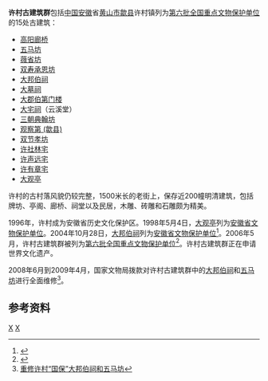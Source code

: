{{文物保护单位
| 级别 = 全国
| 图片 = Xucun Village, 2021-09-26 22.jpg
| 说明 = 高阳廊桥
| 名称 = 许村古建筑群
| 编号 = 6-271
| 分类 = 古建筑
| 时代 = 明至民国
| 所在 = [[安徽省|安徽省]][[歙县|歙县]]
| 登录 = 2006年5月
| Cat = 安徽全国重点文物保护单位
}}
'''许村古建筑群'''包括[[中国|中国]][[安徽|安徽]]省[[黄山市|黄山市]][[歙县|歙县]]许村镇列为[[第六批全国重点文物保护单位|第六批全国重点文物保护单位]]的15处古建筑：
*[[高阳廊桥|高阳廊桥]]
*[[五马坊|五马坊]]
*[[薇省坊|薇省坊]]
*[[双寿承恩坊|双寿承恩坊]]
*[[大邦伯祠|大邦伯祠]]
*[[大墓祠|大墓祠]]
*[[大郡伯第门楼|大郡伯第门楼]]
*[[大宅祠|大宅祠]]（云溪堂）
*[[三朝典翰坊|三朝典翰坊]]
*[[观察第_(歙县)|观察第 (歙县)]]
*[[双节孝坊|双节孝坊]]
*[[许社林宅|许社林宅]]
*[[许声远宅|许声远宅]]
*[[许有章宅|许有章宅]]
*[[大观亭|大观亭]]

许村的古村落风貌仍较完整，1500米长的老街上，保存近200幢明清建筑，包括牌坊、亭阁、廊桥、祠堂以及民居，木雕、砖雕和石雕颇为精美。

1996年，许村成为安徽省历史文化保护区。1998年5月4日，[[大观亭|大观亭]]列为[[安徽省文物保护单位|安徽省文物保护单位]]。2004年10月28日，[[大邦伯祠|大邦伯祠]]列为[[安徽省文物保护单位|安徽省文物保护单位]]<ref>{{Cite web |url=http://www.ahwwj.com/resource.asp?id=8&title=%CA%A1%BC%B6%CE%C4%CE%EF%B1%A3%BB%A4%B5%A5%CE%BB |title=安徽文物资源>> 全国重点文保单位 |access-date=2009-09-04 |archive-date=2007-02-22 |archive-url=https://web.archive.org/web/20070222234746/http://www.ahwwj.com/resource.asp?id=8&title=%CA%A1%BC%B6%CE%C4%CE%EF%B1%A3%BB%A4%B5%A5%CE%BB |dead-url=yes }}</ref>。2006年5月，许村古建筑群被列为[[第六批全国重点文物保护单位|第六批全国重点文物保护单位]]<ref>{{Cite web |url=http://www.ahwwj.com/resource.asp?id=4&title=%C8%AB%B9%FA%D6%D8%B5%E3%CE%C4%B1%A3%B5%A5%CE%BB |title=安徽文物资源>> 全国重点文保单位 |access-date=2009-09-04 |archive-date=2007-02-22 |archive-url=https://web.archive.org/web/20070222234756/http://www.ahwwj.com/resource.asp?id=4&title=%C8%AB%B9%FA%D6%D8%B5%E3%CE%C4%B1%A3%B5%A5%CE%BB |dead-url=yes }}</ref>。许村古建筑群正在申请世界文化遗产。

2008年6月到2009年4月，国家文物局拨款对许村古建筑群中的[[大邦伯祠|大邦伯祠]]和[[五马坊|五马坊]]进行全面维修<ref>[http://www.ahshx.gov.cn/content/news_view.php?ty=65&id=9780 重修许村“国保”大邦伯祠和五马坊]{{dead link|date=2018年4月 |bot=InternetArchiveBot |fix-attempted=yes }}</ref>。

==参考资料==
<div class="references-small">
<references />
</div>
    
{{huizhou}}
{{安徽全国重点文物保护单位}}

[[Category:徽州|X]]
[[Category:歙县建筑|X]]